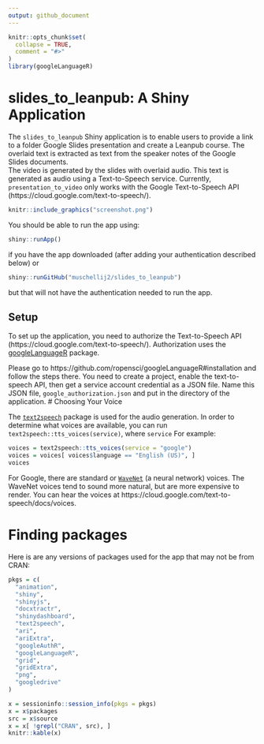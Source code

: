 ```yaml
---
output: github_document
---
```


<!-- README.md is generated from README.Rmd. Please edit that file -->

```r
knitr::opts_chunk$set(
  collapse = TRUE,
  comment = "#>"
)
library(googleLanguageR)
```


# slides_to_leanpub: A Shiny Application

<!-- badges: start -->
<!-- badges: end -->

The `slides_to_leanpub` Shiny application is to enable users to provide a link to a folder Google Slides presentation and create a Leanpub course.   The overlaid text is extracted as text from the speaker notes of the Google Slides documents.  
The video is generated by the slides with overlaid audio. This text is generated as audio using a Text-to-Speech service.  Currently, `presentation_to_video` only works with the Google Text-to-Speech API (https://cloud.google.com/text-to-speech/).  

```r
knitr::include_graphics("screenshot.png")
```

You should be able to run the app using:

```r
shiny::runApp()
```

if you have the app downloaded (after adding your authentication described below) or 

```r
shiny::runGitHub("muschellij2/slides_to_leanpub")
```

but that will not have the authentication needed to run the app.

## Setup

To set up the application, you need to authorize the Text-to-Speech API (https://cloud.google.com/text-to-speech/).  Authorization uses the [googleLanguageR](https://github.com/ropensci/googleLanguageR) package.  

Please go to https://github.com/ropensci/googleLanguageR#installation and follow the steps there.  You need to create a project, enable the text-to-speech API, then get a service account credential as a JSON file.  Name this JSON file, `google_authorization.json` and put in the directory of the application.
# Choosing Your Voice

The [`text2speech`](https://github.com/muschellij2/text2speech) package is used for the audio generation.  In order to determine what voices are available, you can run `text2speech::tts_voices(service)`, where `service`   For example:

```r
voices = text2speech::tts_voices(service = "google")
voices = voices[ voices$language == "English (US)", ]
voices
```


For Google, there are standard or [`WaveNet`](https://cloud.google.com/text-to-speech/docs/wavenet) (a neural network) voices.  The WaveNet voices tend to sound more natural, but are more expensive to render.  You can hear the voices at https://cloud.google.com/text-to-speech/docs/voices.


# Finding packages

Here is are any versions of packages used for the app that may not be from CRAN:
```r
pkgs = c(
  "animation",
  "shiny",
  "shinyjs",
  "docxtractr",
  "shinydashboard",
  "text2speech",
  "ari",
  "ariExtra",
  "googleAuthR",
  "googleLanguageR",
  "grid",
  "gridExtra",
  "png",
  "googledrive"
)
```



```r
x = sessioninfo::session_info(pkgs = pkgs)
x = x$packages
src = x$source
x = x[ !grepl("CRAN", src), ]
knitr::kable(x)
```
